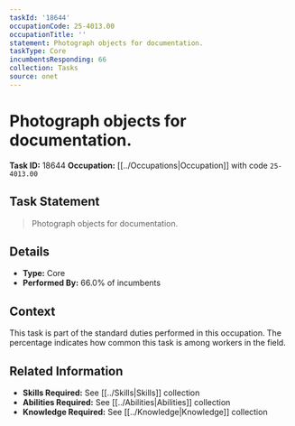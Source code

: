```yaml
---
taskId: '18644'
occupationCode: 25-4013.00
occupationTitle: ''
statement: Photograph objects for documentation.
taskType: Core
incumbentsResponding: 66
collection: Tasks
source: onet
---
```

# Photograph objects for documentation.

**Task ID:** 18644
**Occupation:** [[../Occupations|Occupation]] with code `25-4013.00`

## Task Statement

> Photograph objects for documentation.

## Details

- **Type:** Core
- **Performed By:** 66.0% of incumbents

## Context

This task is part of the standard duties performed in this occupation. The percentage indicates how common this task is among workers in the field.

## Related Information

- **Skills Required:** See [[../Skills|Skills]] collection
- **Abilities Required:** See [[../Abilities|Abilities]] collection
- **Knowledge Required:** See [[../Knowledge|Knowledge]] collection
